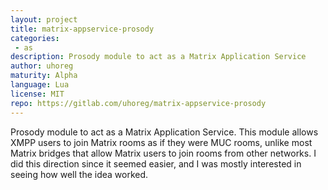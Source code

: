 ```yaml
---
layout: project
title: matrix-appservice-prosody
categories: 
 - as
description: Prosody module to act as a Matrix Application Service
author: uhoreg
maturity: Alpha
language: Lua
license: MIT
repo: https://gitlab.com/uhoreg/matrix-appservice-prosody
---
```


Prosody module to act as a Matrix Application Service.  This module allows XMPP
users to join Matrix rooms as if they were MUC rooms, unlike most Matrix
bridges that allow Matrix users to join rooms from other networks.  I did this
direction since it seemed easier, and I was mostly interested in seeing how
well the idea worked.


